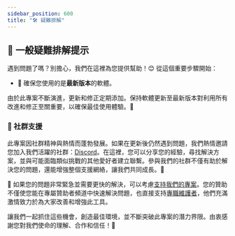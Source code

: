```yaml
---
sidebar_position: 600
title: "🛠️ 疑難排解"
---
```



<TopBanners />


## 🌟 一般疑難排解提示

遇到問題了嗎？別擔心，我們在這裡為您提供幫助！😊 從這個重要步驟開始：

- 🔄 確保您使用的是**最新版本**的軟體。

由於此專案不斷演進，更新和修正定期添加。保持軟體更新至最新版本對利用所有改進和修正至關重要，以確保最佳使用體驗。🚀

### 🤝 社群支援

此專案因社群精神與熱情而蓬勃發展。如果在更新後仍然遇到問題，我們熱情邀請您加入我們活躍的社群：[Discord](https://discord.com/invite/5rJgQTnV4s)。在這裡，您可以分享您的經驗，尋找解決方案，並與可能面臨類似挑戰的其他愛好者建立聯繫。參與我們的社群不僅有助於解決您的問題，還能增強整個支援網絡，讓我們共同成長。🌱

🌟 如果您的問題非常緊急並需要更快的解決，可以考慮[支持我們的專案](/sponsorships)。您的贊助不僅使您能在專屬贊助者頻道中快速解決問題，也直接支持[專職維護者](/mission)，他們充滿激情致力於為大家改善和增強此工具。

讓我們一起抓住這些機會，創造最佳環境，並不斷突破此專案的潛力界限。由衷感謝您對我們使命的理解、合作和信任！🙏